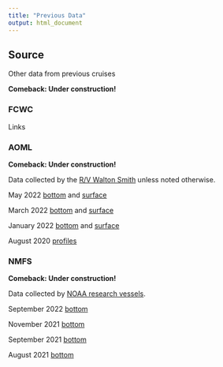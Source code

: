 ```yaml
---
title: "Previous Data"
output: html_document
---
```


## Source {.tabset}

Other data from previous cruises
 
**Comeback: Under construction!**

### FCWC
 
Links
 
### AOML

**Comeback: Under construction!**

Data collected by the [R/V Walton Smith](https://www.earth.miami.edu/about-us/administration/marine-operations/f-g-walton-smith-vessel/index.html) unless noted otherwise.

May 2022 [bottom](figures/AOML/WS22141_bottom2.png) and [surface](figures/AOML/WS22141_underway.png)

March 2022 [bottom](figures/AOML/WS22072_bottom2.png) and [surface](figures/AOML/WS22072_underway.png)

January 2022 [bottom](figures/AOML/WS22022_bottom.png) and [surface](figures/AOML/WS22022_underway.png)

August 2020 [profiles](figures/AOML/20200908_WS_profile.pdf)


### NMFS

**Comeback: Under construction!**

Data collected by [NOAA research vessels](https://www.omao.noaa.gov/find/fleet/ships).

September 2022 [bottom](figures/NOAA/20220913_noaa_plot.png)

November 2021 [bottom](figures/NOAA/20211124_noaa_plot.png)

September 2021 [bottom](figures/NOAA/20210920_noaa_plot.png)

August 2021 [bottom](figures/NOAA/20210908_noaa_plot.png)

